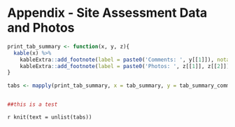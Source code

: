 # Appendix - Site Assessment Data and Photos {-}


```r
print_tab_summary <- function(x, y, z){
  kable(x) %>%
    kableExtra::add_footnote(label = paste0('Comments: ', y[[1]]), notation = 'none') %>% #this grabs the comments out
    kableExtra::add_footnote(label = paste0('Photos: ', z[[1]], z[[2]]), notation = 'none')
}
 
tabs <- mapply(print_tab_summary, x = tab_summary, y = tab_summary_comments, z = tab_photo_url)


##this is a test


```



`r knit(text = unlist(tabs))`

```r

```

